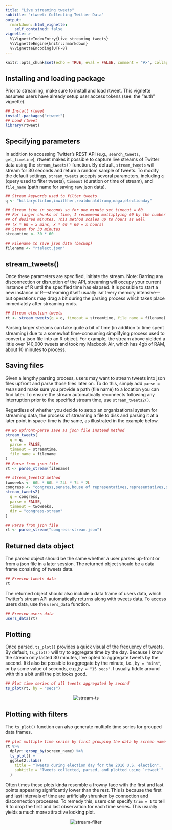 ```yaml
---
title: "Live streaming tweets"
subtitle: "rtweet: Collecting Twitter Data"
output: 
  rmarkdown::html_vignette:
    self_contained: false
vignette: >
  %\VignetteIndexEntry{Live streaming tweets}
  %\VignetteEngine{knitr::rmarkdown}
  %\VignetteEncoding{UTF-8}
---
```


```r
knitr::opts_chunk$set(echo = TRUE, eval = FALSE, comment = "#>", collapse = TRUE)
```

## Installing and loading package

Prior to streaming, make sure to install and load rtweet. This
vignette assumes users have already setup user access tokens (see: the "auth" vignette).

```r
## Install rtweet
install.packages("rtweet")
## Load rtweet
library(rtweet)
```

## Specifying parameters

In addition to accessing Twitter's REST API (e.g., `search_tweets`,
`get_timeline`), rtweet makes it possible to capture live streams of
Twitter data using the `stream_tweets()` function. By default,
`stream_tweets` will stream for 30 seconds and return a random sample
of tweets. To modify the default settings, `stream_tweets` accepts
several parameters, including `q` (query used to filter tweets),
`timeout` (duration or time of stream), and `file_name` (path name for
saving raw json data).

```r
## Stream keywords used to filter tweets
q <- "hillaryclinton,imwithher,realdonaldtrump,maga,electionday"

## Stream time in seconds so for one minute set timeout = 60
## For larger chunks of time, I recommend multiplying 60 by the number
## of desired minutes. This method scales up to hours as well
## (x * 60 = x mins, x * 60 * 60 = x hours)
## Stream for 30 minutes
streamtime <- 30 * 60

## Filename to save json data (backup)
filename <- "rtelect.json"
```

## stream_tweets()

Once these parameters are specified, initiate the stream. Note:
Barring any disconnection or disruption of the API, streaming will
occupy your current instance of R until the specified time has
elapsed. It is possible to start a new instance or R---streaming
itself usually isn't very memory intensive---but operations may drag a
bit during the parsing process which takes place immediately after
streaming ends.

```r
## Stream election tweets
rt <- stream_tweets(q = q, timeout = streamtime, file_name = filename)
```

Parsing larger streams can take quite a bit of time (in addition to
time spent streaming) due to a somewhat time-consuming simplifying
process used to convert a json file into an R object. For example, the
stream above yielded a little over 140,000 tweets and took my Macbook
Air, which has 4gb of RAM, about 10 minutes to process.

## Saving files

Given a lengthy parsing process, users may want to stream tweets into
json files upfront and parse those files later on. To do this, simply
add `parse = FALSE` and make sure you provide a path (file name) to a
location you can find later. To ensure the stream automatically reconnects following
any interruption prior to the specified stream time, use
`stream_tweets2()`.

Regardless of whether you decide to setup an organizational system for
streaming data, the process of streaming a file to disk and parsing it
at a later point in space-time is the same, as illustrated in the example
below.

```r
## No upfront-parse save as json file instead method
stream_tweets(
  q = q,
  parse = FALSE,
  timeout = streamtime,
  file_name = filename
)
## Parse from json file
rt <- parse_stream(filename)

## stream_tweets2 method
twoweeks <- 60L * 60L * 24L * 7L * 2L
congress <- "congress,senate,house of representatives,representatives,senators,legislative"
stream_tweets2(
  q = congress,
  parse = FALSE,
  timeout = twoweeks,
  dir = "congress-stream"
)

## Parse from json file
rt <- parse_stream("congress-stream.json")
```

## Returned data object

The parsed object should be the same whether a user parses up-front or
from a json file in a later session. The returned object should be a
data frame consisting of tweets data.

```r
## Preview tweets data
rt
```

The returned object should also include a data frame of users data,
which Twitter's stream API automatically returns along with tweets
data. To access users data, use the `users_data` function.

```r
## Preview users data
users_data(rt)
```

## Plotting

Once parsed, `ts_plot()` provides a quick visual of the frequency of
tweets. By default, `ts_plot()` will try to aggregate time by the
day. Because I know the stream only lasted 30 minutes, I've opted to
aggregate tweets by the second. It'd also be possible to aggregate by
the minute, i.e., `by = "mins"`, or by some value of seconds, e.g.,`by
= "15 secs"`. I usually fiddle around with this a bit until the plot
looks good.

```r
## Plot time series of all tweets aggregated by second
ts_plot(rt, by = "secs")
```

<p align="center">
<img src="files/stream-ts.png" alt="stream-ts">
</p>

## Plotting with filters

The `ts_plot()` function can also generate multiple time series for
grouped data frames.

```r
## plot multiple time series by first grouping the data by screen name
rt %>%
  dplyr::group_by(screen_name) %>%
  ts_plot() +
  ggplot2::labs(
    title = "Tweets during election day for the 2016 U.S. election",
    subtitle = "Tweets collected, parsed, and plotted using `rtweet`"
  )
```

Often times these plots kinda resemble a frowny face with the
first and last points appearing significantly lower than the
rest. This is because the first and last intervals of time are
artificially shrunken by connection and disconnection processes. To
remedy this, users can specify `trim = 1` to tell R to drop the
first and last observation for each time series. This usually yields a
much more attractive looking plot.

<p align="center">
<img src="files/stream-filter.png" alt="stream-filter">
</p>
